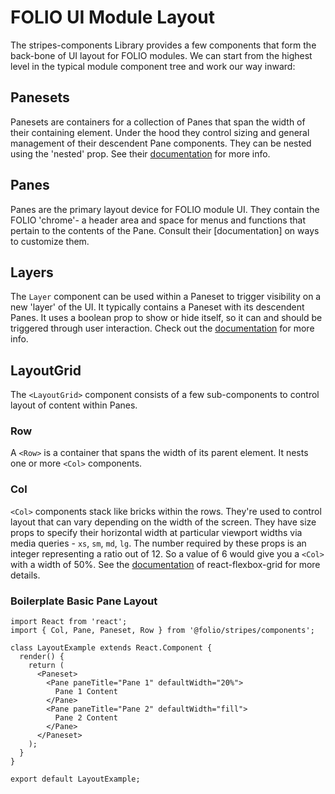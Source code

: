 
<Meta title="UI Layout" />

# FOLIO UI Module Layout
The stripes-components Library provides a few components that form the back-bone of UI layout for FOLIO modules.
We can start from the highest level in the typical module component tree and work our way inward:
## Panesets
Panesets are containers for a collection of Panes that span the width of their containing element. Under the hood they control sizing and general management of their descendent Pane components. They can be nested using the 'nested' prop. See their [documentation](../lib/Paneset/readme.md) for more info.
## Panes
Panes are the primary layout device for FOLIO module UI. They contain the FOLIO 'chrome'- a header area and space for menus and functions that pertain to the contents of the Pane. Consult their [documentation] on ways to customize them.
## Layers
The `Layer` component can be used within a Paneset to trigger visibility on a new 'layer' of the UI. It typically contains a Paneset with its descendent Panes. It uses a boolean prop to show or hide itself, so it can and should be triggered through user interaction. Check out the [documentation](https://github.com/folio-org/stripes-components/blob/master/lib/Layer/readme.md) for more info.
## LayoutGrid
The `<LayoutGrid>` component consists of a few sub-components to control layout of content within Panes.
### Row
A `<Row>` is a container that spans the width of its parent element. It nests one or more `<Col>` components.
### Col
`<Col>` components stack like bricks within the rows. They're used to control layout that can vary depending on the width of the screen. They have size props to specify their horizontal width at particular viewport widths via media queries - `xs`, `sm`, `md`, `lg`. The number required by these props is an integer representing a ratio out of 12. So a value of 6 would give you a `<Col>` with a width of 50%. See the [documentation](https://github.com/roylee0704/react-flexbox-grid/blob/master/README.md#usage) of react-flexbox-grid for more details.

### Boilerplate Basic Pane Layout

```
import React from 'react';
import { Col, Pane, Paneset, Row } from '@folio/stripes/components';

class LayoutExample extends React.Component {
  render() {
    return (
      <Paneset>
        <Pane paneTitle="Pane 1" defaultWidth="20%">
          Pane 1 Content
        </Pane>
        <Pane paneTitle="Pane 2" defaultWidth="fill">
          Pane 2 Content
        </Pane>
      </Paneset>
    );
  }
}

export default LayoutExample;

```
